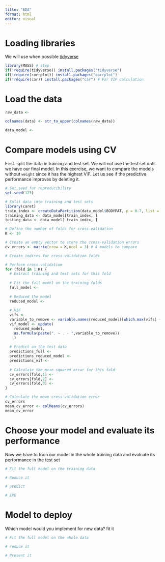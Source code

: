 ---
title: "EDA"
format: html
editor: visual
---

# Loading libraries

We will use when possible [tidyverse](https://www.tidyverse.org/)

```{r}
library(MASS) # step
if(!require(tidyverse)) install.packages("tidyverse")
if(!require(corrplot)) install.packages("corrplot")
if(!require(car)) install.packages("car") # For VIF calculation
```

# Load the data

```{r}
raw_data <- 

colnames(data) <- str_to_upper(colnames(raw_data))
  
data_model <- 
```

# Compare models using CV

First. split the data in training and test set. We will not use the test set until we have our final model. In this exercise, we want to compare the models without `weight` since it has the highest VIF. Let us see if the predictive performance improves by deleting it.

```{r}
# Set seed for reproducibility
set.seed(123)

# Split data into training and test sets
library(caret)
train_index <- createDataPartition(data_model$BODYFAT, p = 0.7, list = FALSE)
training_data <- data_model[train_index, ]
testing_data <- data_model[-train_index, ]
```

```{r}
# Define the number of folds for cross-validation
K <- 10

# Create an empty vector to store the cross-validation errors
cv_errors <- matrix(nrow = K,ncol = 3) # 4 models to compare

# Create indices for cross-validation folds

# Perform cross-validation
for (fold in 1:K) {
  # Extract training and test sets for this fold
  
  # Fit the full model on the training folds
  full_model <- 
  
  # Reduced the model
  reduced_model <- 
  
  # VIF
  vifs <- 
  variable_to_remove <- variable.names(reduced_model)[which.max(vifs) + 1] # +1 for intercept
  vif_model <- update(
    reduced_model,
    as.formula(paste(". ~ . - ",variable_to_remove))
    )
  
  # Predict on the test data
  predictions_full <- 
  predictions_reduced_model <- 
  predictions_vif <- 
  
  # Calculate the mean squared error for this fold
  cv_errors[fold,1] <- 
  cv_errors[fold,2] <- 
  cv_errors[fold,3] <- 
}

# Calculate the mean cross-validation error
cv_errors
mean_cv_error <- colMeans(cv_errors)
mean_cv_error
```

# Choose your model and evaluate its performance

Now we have to train our model in the whole training data and evaluate its performance in the test set

```{r}
# Fit the full model on the training data

# Reduce it

# predict

# EPE
```

# Model to deploy

Which model would you implement for new data? fit it

```{r}
# Fit the full model on the whole data

# reduce it

# Present it
```
